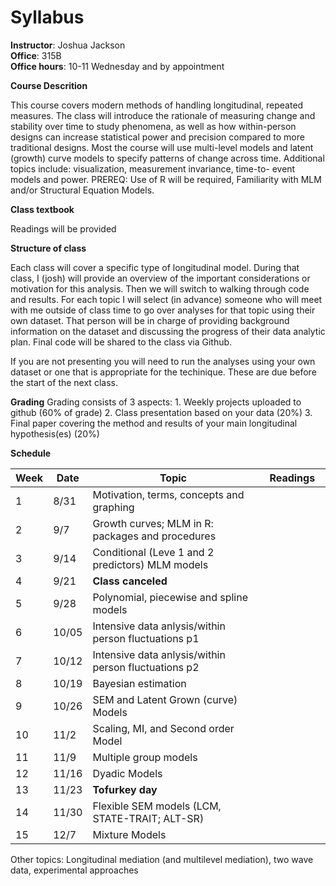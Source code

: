 # Syllabus


**Instructor**: Joshua Jackson  
**Office**: 315B  
**Office hours**: 10-11 Wednesday and by appointment  

**Course Descrition** 

This course covers modern methods of handling longitudinal, repeated measures. The class will introduce the rationale of measuring change and stability over time to study phenomena, as well as how within-person designs can increase statistical power and precision compared to more traditional designs. Most the course will use multi-level models and latent (growth) curve models to specify patterns of change across time. Additional topics include: visualization, measurement invariance, time-to- event models and power. PREREQ: Use of R will be required, Familiarity with MLM and/or Structural Equation Models.

**Class textbook** 

Readings will be provided

**Structure of class**

Each class will cover a specific type of longitudinal model. During that class, I (josh) will provide an overview of the important considerations or motivation for this analysis. Then we will switch to walking through code and results. For each topic I will select (in advance) someone who will meet with me outside of class time to go over analyses for that topic using their own dataset. That person will be in charge of providing background information on the dataset and discussing the progress of their data analytic plan. Final code will be shared to the class via Github. 

If you are not presenting you will need to run the analyses using your own dataset or one that is appropriate for the techinique. These are due before the start of the next class.  

**Grading** 
Grading consists of 3 aspects: 
1. Weekly projects uploaded to github (60% of grade)
2. Class presentation based on your data (20%)
3. Final paper covering the method and results of your main longitudinal hypothesis(es) (20%)

**Schedule**

| Week | Date  |  Topic                                                     | Readings             |
-------|-------|------------------------------------------------------------|----------------------|
| 1    | 8/31  | Motivation, terms, concepts and graphing                                 |                      |
| 2    | 9/7  | Growth curves; MLM in R: packages and procedures       |                      |
| 3    | 9/14   |  Conditional (Leve 1 and 2 predictors) MLM models     |                      |
| 4    | 9/21   |  **Class canceled**                   |        |
| 5    | 9/28  |  Polynomial, piecewise and spline models   |                      |
| 6    | 10/05  | Intensive data anlysis/within person fluctuations p1  |                      |
| 7    | 10/12  | Intensive data anlysis/within person fluctuations p2   |                      |
| 8    | 10/19   |   Bayesian estimation                             |                      |
| 9    | 10/26  |    SEM and Latent Grown (curve) Models                  |                      |
| 10   | 11/2  |  Scaling, MI, and Second order Model                      |                      |
| 11   | 11/9  |   Multiple group models               |                      |
| 12   | 11/16   |  Dyadic Models                        |                      |
| 13   | 11/23  |  **Tofurkey day**            |                      |
| 14   | 11/30  |  Flexible SEM models (LCM, STATE-TRAIT; ALT-SR)                                     |                      |
| 15   | 12/7  |  Mixture Models   |                      |

Other topics: Longitudinal mediation (and multilevel mediation), two wave data, experimental approaches 
